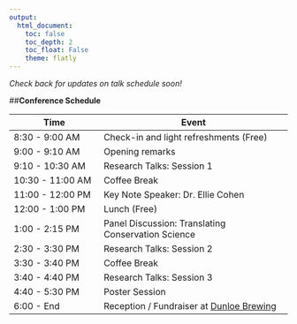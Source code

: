 ```yaml
---
output: 
  html_document:
    toc: false
    toc_depth: 2
    toc_float: False 
    theme: flatly
---
```



*Check back for updates on talk schedule soon!*

##**Conference Schedule**

Time              | Event
----------------- | -----------------------------------
8:30 - 9:00 AM    | Check-in and light refreshments (Free)
9:00 - 9:10 AM    | Opening remarks 
9:10 - 10:30 AM   | Research Talks: Session 1
10:30 - 11:00 AM  | Coffee Break
11:00 - 12:00 PM  | Key Note Speaker: Dr. Ellie Cohen
12:00 - 1:00 PM   | Lunch (Free)
1:00 - 2:15 PM    | Panel Discussion: Translating Conservation Science
2:30 - 3:30 PM    | Research Talks: Session 2
3:30 - 3:40 PM    | Coffee Break
3:40 - 4:40 PM    | Research Talks: Session 3
4:40 - 5:30 PM    | Poster Session
6:00 - End        | Reception / Fundraiser at [Dunloe Brewing](http://www.dunloebrewing.com/)  




